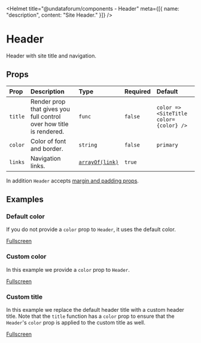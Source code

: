 
<Helmet
  title="@undataforum/components - Header"
  meta={[{ name: "description", content: "Site Header." }]}
/>

# Header

Header with site title and navigation.

## Props

| Prop    | Description                                                         | Type                            | Required | Default                                |
| :------ | :------------------------------------------------------------------ | :------------------------------ | :------- | :------------------------------------- |
| `title` | Render prop that gives you full control over how title is rendered. | `func`                          | `false`  | `color => <SiteTitle color={color} />` |
| `color` | Color of font and border.                                           | `string`                        | `false`  | `primary`                              |
| `links` | Navigation links.                                                   | [`arrayOf(link)`](/types/link/) | `true`   |                                        |

In addition `Header` accepts [margin and padding props](https://rebassjs.org/props/#margin-and-padding).

## Examples

### Default color

If you do not provide a `color` prop to `Header`, it uses the default color.

<DefaultColorExample />

[Fullscreen](./default-color-example)

### Custom color

In this example we provide a `color` prop to `Header`.

<CustomColorExample />

[Fullscreen](./custom-color-example)

### Custom title

In this example we replace the default header title with a custom header title. Note that the `title` function has a `color` prop to ensure that the `Header`'s `color` prop is applied to the custom title as well.

<CustomTitleExample />

[Fullscreen](./custom-title-example)
